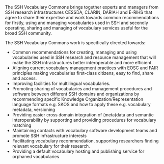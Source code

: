 The SSH Vocabulary Commons brings together experts and managers from SSH research infrastructures CESSDA, CLARIN, DARIAH and E-RIHS that agree to share their expertise and work towards common recommendations for firstly, using and managing vocabularies used in SSH and secondly operating, sharing and managing of vocabulary services useful for the broad SSH community.

The SSH Vocabulary Commons work is specifically directed towards:

* Common recommendations for creating, managing and using vocabularies used in SSH research and resource management that will make the SSH infrastructures better interoperable and more efficient.
* Aligning current vocabulary management practices with EOSC and FAIR principles making vocabularies first-class citizens, easy to find, share and access.
* Improving facilities for multilingual vocabularies.
* Promoting sharing of vocabularies and management procedures and software between different SSH domains and organizations by recommending specific Knowledge Organization/Representation language formats e.g. SKOS and how to apply these e.g. vocabulary metadata, versioning
* Providing easier cross domain integration of (meta)data and semantic interoperability by supporting and providing procedures for vocabulary matching
* Maintaining contacts with vocabulary software development teams and promote SSH infrastructure interests
* Facilitating vocabulary recommendation, supporting researchers finding relevant vocabulary for their research.
* Providing a default vocabulary hosting and publishing service for orphaned vocabularies

<Speakers>
  <Speaker speaker="broeder-daan" />

  <Speaker speaker="ďurčo-matej" />
</Speakers>
